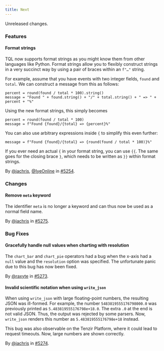 ```yaml
---
title: Next
---
```


Unreleased changes.

### Features

#### Format strings

TQL now supports format strings as you might know them from other languages like
Python. Format strings allow you to flexibly construct strings in a very
succinct way by using a pair of braces within an `f"…"` string.

For example, assume that you have events with two integer fields, `found` and
`total`. We can construct a message from this as follows:

```tql
percent = round(found / total * 100).string()
message = "Found " + found.string() + "/" + total.string() + " => " + percent + "%"
```

Using the new format strings, this simply becomes

```tql
percent = round(found / total * 100)
message = f"Found {found}/{total} => {percent}%"
```

You can also use arbitrary expressions inside `{` to simplify this even further:

```tql
message = f"Found {found}/{total} => {round(found / total * 100)}%"
```

If you ever need an actual `{` in your format string, you can use `{{`. The same
goes for the closing brace `}`, which needs to be written as `}}` within format
strings.

By [@jachris](https://github.com/jachris), [@IyeOnline](https://github.com/IyeOnline) in [#5254](https://github.com/tenzir/tenzir/pull/5254).

### Changes

#### Remove `meta` keyword

The identifier `meta` is no longer a keyword and can thus now be used as a
normal field name.

By [@jachris](https://github.com/jachris) in [#5275](https://github.com/tenzir/tenzir/pull/5275).

### Bug Fixes

#### Gracefully handle null values when charting with resolution

The `chart_bar` and `chart_pie` operators had a bug when the x-axis had a
`null` value and the `resolution` option was specified. The unfortunate panic
due to this bug has now been fixed.

By [@raxyte](https://github.com/raxyte) in [#5273](https://github.com/tenzir/tenzir/pull/5273).

#### Invalid scientific notation when using `write_json`

When using `write_json` with large floating-point numbers, the resulting JSON
was ill-formed. For example, the number `5483819555176798000.0` was previously
printed as `5.483819555176798e+18.0`. The extra `.0` at the end is not valid
JSON. Thus, the output was rejected by some parsers. Now, `write_json` renders
this number as `5.483819555176798e+18` instead.

This bug was also observable on the Tenzir Platform, where it could lead to
request timeouts. Now, large numbers are shown correctly.

By [@jachris](https://github.com/jachris) in [#5274](https://github.com/tenzir/tenzir/pull/5274).
